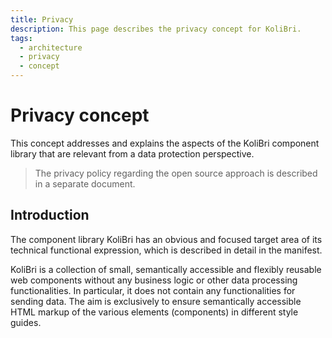 ```yaml
---
title: Privacy
description: This page describes the privacy concept for KoliBri.
tags:
  - architecture
  - privacy
  - concept
---
```


# Privacy concept

This concept addresses and explains the aspects of the KoliBri component library that are relevant from a data protection perspective.

> The <kol-link _href="/docs_en/datenschutz">privacy policy</kol-link> regarding the open source approach is described in a separate document.

## Introduction

The component library KoliBri has an obvious and focused target area of its technical functional expression, which is described in detail in the <kol-link _href="/docs_en/manifest">manifest</kol-link>.

KoliBri is a collection of small, semantically accessible and flexibly reusable web components without any business logic or other data processing functionalities. In particular, it does not contain any functionalities for sending data. The aim is exclusively to ensure semantically accessible HTML markup of the various elements (components) in different style guides.
